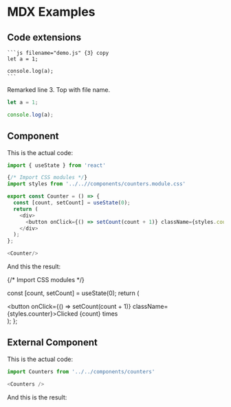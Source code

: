 
# MDX Examples

## Code extensions

```` 
```js filename="demo.js" {3} copy
let a = 1;

console.log(a);
```
````

Remarked line 3. Top with file name.

```js filename="demo.js" {3} copy
let a = 1;

console.log(a);
```

## Component

This is the actual code:

```js
import { useState } from 'react'

{/* Import CSS modules */}
import styles from '../..//components/counters.module.css'

export const Counter = () => {
  const [count, setCount] = useState(0);
  return (
    <div>
      <button onClick={() => setCount(count + 1)} className={styles.counter}>Clicked {count} times</button>
    </div>
  );
};

<Counter/>
```

And this the result:


{/* Import CSS modules */}

  const [count, setCount] = useState(0);
  return (
    <div>
      <button onClick={() => setCount(count + 1)} className={styles.counter}>Clicked {count} times</button>
    </div>
  );
};

<Counter/>

## External Component

This is the actual code:

```js
import Counters from '../../components/counters'

<Counters />
```

And this is the result:


<Counters />
